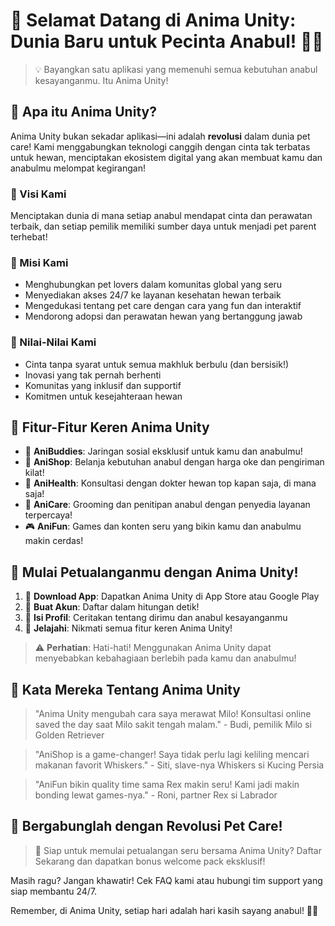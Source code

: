 # 🐾 Selamat Datang di Anima Unity: Dunia Baru untuk Pecinta Anabul! 🐶🐱

> 💡 Bayangkan satu aplikasi yang memenuhi semua kebutuhan anabul kesayanganmu. Itu Anima Unity!

## 🌟 Apa itu Anima Unity?

Anima Unity bukan sekadar aplikasi—ini adalah **revolusi** dalam dunia pet care! Kami menggabungkan teknologi canggih dengan cinta tak terbatas untuk hewan, menciptakan ekosistem digital yang akan membuat kamu dan anabulmu melompat kegirangan!

### 🔭 Visi Kami
Menciptakan dunia di mana setiap anabul mendapat cinta dan perawatan terbaik, dan setiap pemilik memiliki sumber daya untuk menjadi pet parent terhebat!

### 🚀 Misi Kami
- Menghubungkan pet lovers dalam komunitas global yang seru
- Menyediakan akses 24/7 ke layanan kesehatan hewan terbaik
- Mengedukasi tentang pet care dengan cara yang fun dan interaktif
- Mendorong adopsi dan perawatan hewan yang bertanggung jawab

### 💖 Nilai-Nilai Kami
- Cinta tanpa syarat untuk semua makhluk berbulu (dan bersisik!)
- Inovasi yang tak pernah berhenti
- Komunitas yang inklusif dan supportif
- Komitmen untuk kesejahteraan hewan

## 🎉 Fitur-Fitur Keren Anima Unity

- 🐾 **AniBuddies**: Jaringan sosial eksklusif untuk kamu dan anabulmu!
- 🛒 **AniShop**: Belanja kebutuhan anabul dengan harga oke dan pengiriman kilat!
- 🏥 **AniHealth**: Konsultasi dengan dokter hewan top kapan saja, di mana saja!
- 💅 **AniCare**: Grooming dan penitipan anabul dengan penyedia layanan terpercaya!
- 🎮 **AniFun**: Games dan konten seru yang bikin kamu dan anabulmu makin cerdas!

## 🚀 Mulai Petualanganmu dengan Anima Unity!

1. 📱 **Download App**: Dapatkan Anima Unity di App Store atau Google Play
2. 🔑 **Buat Akun**: Daftar dalam hitungan detik!
3. 🐶 **Isi Profil**: Ceritakan tentang dirimu dan anabul kesayanganmu
4. 🎉 **Jelajahi**: Nikmati semua fitur keren Anima Unity!

> ⚠️ **Perhatian**: Hati-hati! Menggunakan Anima Unity dapat menyebabkan kebahagiaan berlebih pada kamu dan anabulmu!

## 💬 Kata Mereka Tentang Anima Unity

> "Anima Unity mengubah cara saya merawat Milo! Konsultasi online saved the day saat Milo sakit tengah malam." - Budi, pemilik Milo si Golden Retriever

> "AniShop is a game-changer! Saya tidak perlu lagi keliling mencari makanan favorit Whiskers." - Siti, slave-nya Whiskers si Kucing Persia

> "AniFun bikin quality time sama Rex makin seru! Kami jadi makin bonding lewat games-nya." - Roni, partner Rex si Labrador

## 🌈 Bergabunglah dengan Revolusi Pet Care!

> 🎊 Siap untuk memulai petualangan seru bersama Anima Unity? Daftar Sekarang dan dapatkan bonus welcome pack eksklusif!

Masih ragu? Jangan khawatir! Cek FAQ kami atau hubungi tim support yang siap membantu 24/7. 

Remember, di Anima Unity, setiap hari adalah hari kasih sayang anabul! 🐾💖